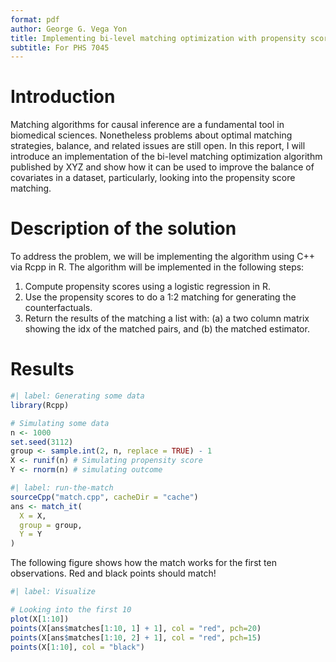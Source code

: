 ```yaml
---
format: pdf
author: George G. Vega Yon
title: Implementing bi-level matching optimization with propensity score
subtitle: For PHS 7045
---
```


# Introduction

Matching algorithms for causal inference are a fundamental tool in biomedical sciences. Nonetheless problems about optimal matching strategies, balance, and related issues are still open. In this report, I will introduce an implementation of the bi-level matching optimization algorithm published by XYZ and show how it can be used to improve the balance of covariates in a dataset, particularly, looking into the propensity score matching.

# Description of the solution

To address the problem, we will be implementing the algorithm using C++ via Rcpp in R. The algorithm will be implemented in the following steps:

1. Compute propensity scores using a logistic regression in R.
2. Use the propensity scores to do a 1:2 matching for generating the counterfactuals.
3. Return the results of the matching a list with: (a) a two column matrix showing the idx of the matched pairs, and (b) the matched estimator.


# Results

```r
#| label: Generating some data
library(Rcpp)

# Simulating some data
n <- 1000
set.seed(3112)
group <- sample.int(2, n, replace = TRUE) - 1
X <- runif(n) # Simulating propensity score
Y <- rnorm(n) # simulating outcome
```

```r
#| label: run-the-match
sourceCpp("match.cpp", cacheDir = "cache")
ans <- match_it(
  X = X,
  group = group,
  Y = Y  
)
```

The following figure shows how the match works for the first ten observations. Red and black points should
match!

```r
#| label: Visualize

# Looking into the first 10
plot(X[1:10])
points(X[ans$matches[1:10, 1] + 1], col = "red", pch=20)
points(X[ans$matches[1:10, 2] + 1], col = "red", pch=15)
points(X[1:10], col = "black")
```
